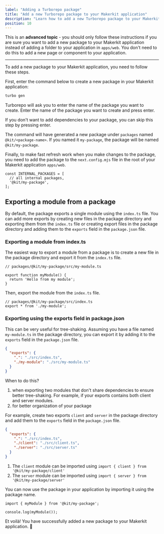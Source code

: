 ```yaml
---
label: "Adding a Turborepo package"
title: "Add a new Turborepo package to your Makerkit application"
description: "Learn how to add a new Turborepo package to your Makerkit application"
position: 10
---
```


This is an **advanced topic** - you should only follow these instructions if you are sure you want to add a new package to your Makerkit application instead of adding a folder to your application in `apps/web`. You don't need to do this to add a new page or component to your application.

---

To add a new package to your Makerkit application, you need to follow these steps.

First, enter the command below to create a new package in your Makerkit application:

```bash
turbo gen
```

Turborepo will ask you to enter the name of the package you want to create. Enter the name of the package you want to create and press enter.

If you don't want to add dependencies to your package, you can skip this step by pressing enter.

The command will have generated a new package under `packages` named `@kit/<package-name>`. If you named it `my-package`, the package will be named `@kit/my-package`.

Finally, to make fast refresh work when you make changes to the package, you need to add the package to the `next.config.mjs` file in the root of your Makerkit application `apps/web`.

```tsx
const INTERNAL_PACKAGES = [
  // all internal packages,
  '@kit/my-package',
];
```

## Exporting a module from a package

By default, the package exports a single module using the `index.ts` file. You can add more exports by creating new files in the package directory and exporting them from the `index.ts` file or creating export files in the package directory and adding them to the `exports` field in the `package.json` file.

### Exporting a module from index.ts

The easiest way to export a module from a package is to create a new file in the package directory and export it from the `index.ts` file.

```tsx
// packages/@kit/my-package/src/my-module.ts

export function myModule() {
  return 'Hello from my module';
}
```

Then, export the module from the `index.ts` file.

```tsx
// packages/@kit/my-package/src/index.ts
export * from './my-module';
```

### Exporting using the exports field in package.json

This can be very useful for tree-shaking. Assuming you have a file named `my-module.ts` in the package directory, you can export it by adding it to the `exports` field in the `package.json` file.

```json
{
  "exports": {
    ".": "./src/index.ts",
    "./my-module": "./src/my-module.ts"
  }
}
```

When to do this?

1. when exporting two modules that don't share dependencies to ensure better tree-shaking. For example, if your exports contains both client and server modules.
2. for better organization of your package


For example, create two exports `client` and `server` in the package directory and add them to the `exports` field in the `package.json` file.

```json
{
  "exports": {
    ".": "./src/index.ts",
    "./client": "./src/client.ts",
    "./server": "./src/server.ts"
  }
}
```

1. The `client` module can be imported using `import { client } from '@kit/my-package/client'`
2. The `server` module can be imported using `import { server } from '@kit/my-package/server'`

You can now use the package in your application by importing it using the package name.

```tsx
import { myModule } from '@kit/my-package';

console.log(myModule());
```

Et voilà! You have successfully added a new package to your Makerkit application. 🎉